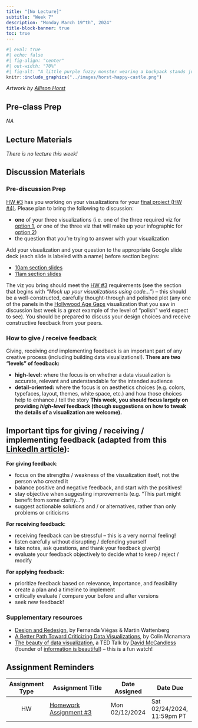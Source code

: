 ```yaml
---
title: "[No Lecture]"
subtitle: "Week 7"
description: "Monday March 19^th^, 2024"
title-block-banner: true
toc: true
---
```


```r
#| eval: true 
#| echo: false
#| fig-align: "center"
#| out-width: "70%" 
#| fig-alt: "A little purple fuzzy monster wearing a backpack stands just before a drawbridge, leading to a castle covered in flowers and confetti, with flags that say 'R' and 'Hi Friend!' flapping in the wind. A crow wearing a party hat is perched on a welome sign the start of the bridge and says 'SQUAAWK YOU CAN DO IT!'. A green fuzzy monster with a party hat stands on the opposite end of the bridge, in front of the castle, with it's arms outstretched."
knitr::include_graphics("../images/horst-happy-castle.png")
```

:::{.gray-text .center-text}
*Artwork by [Allison Horst](https://allisonhorst.com/)*
:::

## Pre-class Prep

*NA* 

## Lecture Materials 

*There is no lecture this week!*

## Discussion Materials

### Pre-discussion Prep

[HW #3](../assignments/HW3.qmd) has you working on your visualizations for your [final project (HW #4)](../assignments/HW4.qmd). Please plan to bring the following to discussion:

- **one** of your three visualizations (i.e. one of the three required viz for [option 1](../assignments/HW4.qmd#option-1), *or* one of the three viz that will make up your infographic for [option 2](../assignments/HW4.qmd#option-1#option-2))  
- the question that you’re trying to answer with your visualization

Add your visualization and your question to the appropriate Google slide deck (each slide is labeled with a name) before section begins:

- [10am section slides](https://docs.google.com/presentation/d/1sDdgujrlVPwy44YIlbhKj-tdENu1nzI_d9jOLM05Ptg/edit#slide=id.p)
- [11am section slides](https://docs.google.com/presentation/d/15B3Yn0QLdNlLdLSNwzmuqDkXACeBQKkZq_uWk2l7WHI/edit#slide=id.p)

The viz you bring should meet the [HW #3](https://samanthacsik.github.io/EDS-240-data-viz/assignments/HW3.html) requirements (see the section that begins with *"Mock up your visualizations using code..."*) -- this should be a well-constructed, carefully thought-through and polished plot (any one of the panels in the [Hollywood Age Gaps](https://docs.google.com/presentation/d/10tk6XawtK0GD-XU4VCkupTOBK4tFW0JamKUeufiqlL0/edit#slide=id.g2b861b4d8eb_0_63) visualization that you saw in discussion last week is a great example of the level of “polish” we’d expect to see). You should be prepared to discuss your design choices and receive constructive feedback from your peers.

### How to give / receive feedback

Giving, receiving *and* implementing feedback is an important part of any creative process (including building data visualizations!). **There are two "levels" of feedback:**

- **high-level:** where the focus is on whether a data visualization is accurate, relevant and understandable for the intended audience
- **detail-oriented:** where the focus is on aesthetics choices (e.g. colors, typefaces, layout, themes, white space, etc.) and how those choices help to enhance / tell the story 
[**This week, you should focus largely on providing *high-level* feedback (though suggestions on how to tweak the details of a visualization are welcome).**]{.teal-text}

::: {.callout-tip collapse=true}
## Important tips for giving / receiving / implementing feedback (adapted from this [LinkedIn article](https://www.linkedin.com/advice/0/how-do-you-improve-your-data-visualizations-feedback)):

**For giving feedback**:

- focus on the strengths / weakness of the visualization itself, not the person who created it
- balance positive and negative feedback, and start with the positives! 
- stay objective when suggesting improvements (e.g. "This part might benefit from some clarity...") 
- suggest actionable solutions and / or alternatives, rather than only problems or criticisms 

**For receiving feedback**:

- receiving feedback can be stressful -- this is a very normal feeling!
- listen carefully without disrupting / defending yourself
- take notes, ask questions, and thank your feedback giver(s)
- evaluate your feedback objectively to decide what to keep / reject / modify

**For applying feedback:**

- prioritize feedback based on relevance, importance, and feasibility
- create a plan and a timeline to implement 
- critically evaluate / compare your before and after versions
- seek new feedback!
:::

### Supplementary resources

- [Design and Redesign](https://medium.com/@hint_fm/design-and-redesign-4ab77206cf9), by Fernanda Viégas & Martin Wattenberg
- [A Better Path Toward Criticizing Data Visualizations](https://policyviz.com/2023/02/01/a-better-path-toward-criticizing-data-visualization/), by Colin Mcnamara
- [The beauty of data visualization](https://www.ted.com/talks/david_mccandless_the_beauty_of_data_visualization?referrer=playlist-making_sense_of_too_much_data), a TED Talk by [David McCandless](https://davidmccandless.com/) (founder of [information is beautiful](https://informationisbeautiful.net/)) -- this is a fun watch!

## Assignment Reminders

<!-- | Assignment Type | Assignment Title       | Date Assigned  | Date Due                   | -->
<!-- |:---------------:|------------------------|----------------|----------------------------| -->
<!-- | HW              | Homework Assignment #3 | Mon 02/12/2024 | Sat 02/24/2024, 11:59pm PT | -->

| Assignment Type | Assignment Title                                                 | Date Assigned  | Date Due        |
|:---------------:|-------------------------------------------------------|----------------|----------------------------|
| HW              | [Homework Assignment #3](../assignments/HW3.qmd)      | Mon 02/12/2024 | Sat 02/24/2024, 11:59pm PT |

